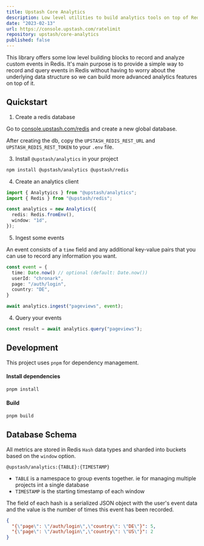 ```yaml
---
title: Upstash Core Analytics
description: Low level utilities to build analytics tools on top of Redis.
date: "2023-02-13"
url: https://console.upstash.com/ratelimit
repository: upstash/core-analytics
published: false
---
```


This library offers some low level building blocks to record and analyze custom events in Redis.
It's main purpose is to provide a simple way to record and query events in Redis without having to worry about the underlying data structure so we can build more advanced analytics features on top of it.

## Quickstart

1. Create a redis database

Go to [console.upstash.com/redis](https://console.upstash.com/redis) and create
a new global database.

After creating the db, copy the `UPSTASH_REDIS_REST_URL` and `UPSTASH_REDIS_REST_TOKEN` to your `.env` file.

3. Install `@upstash/analytics` in your project

```bash
npm install @upstash/analytics @upstash/redis
```

4. Create an analytics client

```ts
import { Analytyics } from "@upstash/analytics";
import { Redis } from "@upstash/redis";

const analytics = new Analytics({
  redis: Redis.fromEnv(),
  window: "1d",
});
```

5. Ingest some events

An event consists of a `time` field and any additional key-value pairs that you can use to record any information you want.

```ts
const event = {
  time: Date.now() // optional (default: Date.now())
  userId: "chronark",
  page: "/auth/login",
  country: "DE",
}

await analytics.ingest("pageviews", event);
```

4. Query your events

```ts
const result = await analytics.query("pageviews");
```

## Development

This project uses `pnpm` for dependency management.

#### Install dependencies

```bash
pnpm install
```

#### Build

```bash
pnpm build
```

## Database Schema

All metrics are stored in Redis `Hash` data types and sharded into buckets based on the `window` option.

```
@upstash/analytics:{TABLE}:{TIMESTAMP}
```

- `TABLE` is a namespace to group events together. ie for managing multiple projects int a single database
- `TIMESTAMP` is the starting timestamp of each window

The field of each hash is a serialized JSON object with the user's event data and the value is the number of times this event has been recorded.

```json
{
  "{\"page\": \"/auth/login\",\"country\": \"DE\"}": 5,
  "{\"page\": \"/auth/login\",\"country\": \"US\"}": 2
}
```
